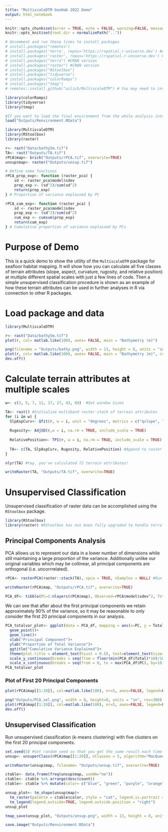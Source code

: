 ```yaml
---
title: "MultiscaleDTM GeoHab 2022 Demo"
output: html_notebook
---
```

```r
knitr::opts_chunk$set(error = TRUE, echo = FALSE, warning=FALSE, message=FALSE, results = 'hide')
knitr::opts_knit$set(root.dir = normalizePath(".."))

# Uncomment and run these lines to install packages
# install.packages("remotes")
# install.packages('terra', repos='https://rspatial.r-universe.dev') #development version
# install.packages('raster', repos='https://rspatial.r-universe.dev') #development version
# install.packages("terra") #CRAN version
# install.packages("raster") #CRAN version
# install.packages("RStoolbox")
# install.packages("tidyverse")
# install.packages("colorRamps")
# install.packages("tmap")
# remotes::install_github("ailich/MultiscaleDTM") # You may need to install Rtools (https://github.com/ailich/MultiscaleDTM)

library(colorRamps)
library(tidyverse)
library(tmap)
```

```r
#If you want to load the final environment from the whole analysis into R so you don't need to wait, run this chunk (Will only work if you've already ran it once to populate Outputs folder).
load("Outputs/Renvironment.RData")

library(MultiscaleDTM)
library(RStoolbox)
library(raster)

r<- rast("Data/bathy5m.tif")
TA<- rast("Outputs/TA.tif")
rPCA$map<- brick("Outputs/rPCA.tif", overwrite=TRUE)
unsup$map<- raster("Outputs/unsup.tif")
```

```r
# Define some functions
rPCA_prop_exp<- function (raster_pca) {
    sd <- raster_pca$model$sdev
    prop_exp <- (sd^2)/sum(sd^2)
    return(prop_exp)
} # Proportion of variance explained by PC

rPCA_cum_exp<- function (raster_pca) {
    sd <- raster_pca$model$sdev
    prop_exp <- (sd^2)/sum(sd^2)
    cum_exp <- cumsum(prop_exp)
    return(cum_exp)
} # Cumulative proportion of variance explained by PCs
```

# Purpose of Demo
This is a quick demo to show the utility of the `MultiscaleDTM` package for seafloor habitat mapping. It will show how you can calculate all five classes of terrain attributes (slope, aspect, curvature, rugosity, and relative position) at multiple different spatial scales with just a few lines of code. Then a simple unsupervised classification procedure is shown as an example of how these terrain attributes can be used in further analyses in R via connection to other R packages.

# Load package and data

```r
library(MultiscaleDTM)

r<- rast("Data/bathy5m.tif")
plot(r, col= matlab.like(100), axes= FALSE, main = "Bathymetry (m)")
```

```r
png(filename = "Outputs/bathy.png", width = 13, height = 8, units = "in", res = 300)
plot(r, col= matlab.like(100), axes= FALSE, main = "Bathymetry (m)", cex.main=2.5, plg=list(loc="bottom"))
dev.off()
```


# Calculate terrain attributes at multiple scales 

```r
w<- c(3, 5, 7, 11, 17, 27, 43, 69)  #Set window Sizes

TA<- rast() #Initialize multiband raster stack of terrain attributes
for (i in w) {
  SlpAspCurv<- Qfit(r, w = i, unit = "degrees", metrics = c("qslope", "qeastness", "qnorthness", "profc", "planc", "twistc", "meanc"), na.rm = TRUE, include_scale = TRUE)
  
  Rugosity<- AdjSD(r,w = i, na.rm = TRUE, include_scale = TRUE)
  
  RelativePosition<- TPI(r, w = i, na.rm = TRUE, include_scale = TRUE)
  
  TA<- c(TA, SlpAspCurv, Rugosity, RelativePosition) #Append to raster stack
} 
```


```r
nlyr(TA) #Yay, you've calculated 72 terrain attributes!
```

```r
writeRaster(TA, "Outputs/TA.tif", overwrite=TRUE)
```

# Unsupervised Classification
Unsupervised classification of raster data can be accomplished using the `RStoolbox` package.

```r
library(RStoolbox)
library(raster) #RStoolbox has not been fully upgraded to handle terra objects yet so we will need the raster package
```


## Principal Components Analysis

PCA allows us to represent our data in a lower number of dimensions while still maintaining a large proportion of the variance. Additionally unlike our original variables which may be collinear, all principal components are orthogonal (i.e. uncorrrelated).

```r
rPCA<- rasterPCA(raster::stack(TA), spca = TRUE, nSamples = NULL) #Run a standardized PCA (note: you have to convert to raster package object for RSToolbox)
```

```r
writeRaster(rPCA$map, "Outputs/rPCA.tif", overwrite=TRUE)
```

```r
PCA_df<- tibble(PC=1:nlayers(rPCA$map), Observed=rPCA$model$sdev^2, Total= rPCA_cum_exp(rPCA)) #dataframe of variance explained by principal components
```

We can see that after about the first principal components we retain approximately 90% of the variance, so it may be reasonable to only consider the first 20 principal components in our analysis.

```r
PCA_totalvar_plot<- ggplot(data = PCA_df, mapping = aes(x=PC, y = Total))+
  geom_point()+
  geom_line()+
  xlab("Principal Component")+
  ylab("Proportion of Total Variance")+
  ggtitle("Cumulative Variance Explained")+
  theme(plot.title = element_text(hjust = 0.5), text=element_text(size=20))+
  scale_y_continuous(breaks = seq(from = floor(min(PCA_df$Total)*10)/10, to = 1, by=0.1),limits = c(floor(min(PCA_df$Total)*10)/10,1))+
  scale_x_continuous(breaks = seq(from = 0, to = max(PCA_df$PC), by=10),limits = c(1,NA))
PCA_totalvar_plot
```

### Plot of First 20 Principal Components

```r
plot(rPCA$map[[1:20]], col=matlab.like(100), nr=5, axes=FALSE, legend=FALSE, maxnl=20, maxpixels=ncell(rPCA$map))
```

```r
png("Outputs/PCA_sel.png", width = 8, height=8, units = "in", res=300)
plot(rPCA$map[[1:20]], col=matlab.like(100), nr=5, axes=FALSE, legend=FALSE, maxnl=20, maxpixels=ncell(rPCA$map), cex.main=2)
dev.off()
```

## Unsupervised Classification
Run unsupervised classification (k-means clustering) with five clusters on the first 20 principal components. 

```r
set.seed(5) #Set random seed so that you get the same result each time
unsup<- unsuperClass(rPCA$map[[1:20]], nClasses = 5, algorithm="MacQueen", clusterMap = FALSE)
```

```r
writeRaster(unsup$map, filename= "Outputs/unsup.tif", overwrite=TRUE)
```

```r
ctable<- data.frame(freq(unsup$map, useNA="no"))
ctable<- ctable %>% arrange(desc(count))
ctable<- ctable %>% mutate(color= c("blue", "green", "purple", "orange", "red")) %>% arrange(value)

unsup_plot<- tm_shape(unsup$map)+
  tm_raster(palette = ctable$color, style = "cat", legend.is.portrait = TRUE, title = "")+
  tm_legend(legend.outside=TRUE, legend.outside.position = "right")
unsup_plot
```

```r
tmap_save(unsup_plot, "Outputs/unsup.png", width = 13, height = 8, units = "in", dpi = 300)
```

```r
save.image("Outputs/Renvironment.RData")
```

